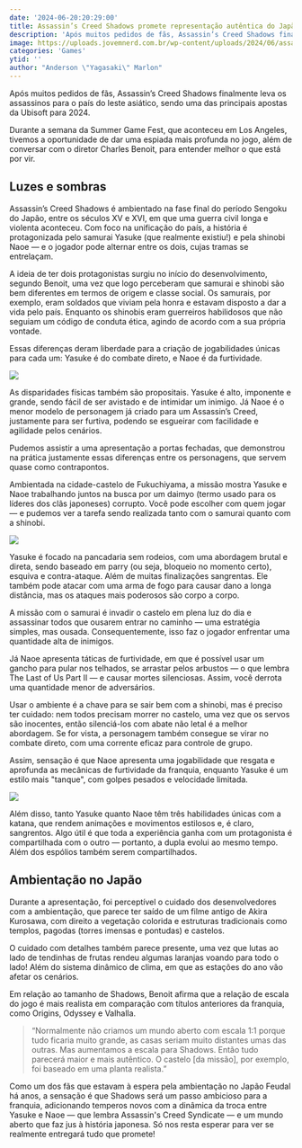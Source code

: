 ```yaml
---
date: '2024-06-20:20:29:00'
title: Assassin’s Creed Shadows promete representação autêntica do Japão Feudal
description: 'Após muitos pedidos de fãs, Assassin’s Creed Shadows finalmente leva os assassinos para o país do leste asiático, sendo uma das principais apostas da Ubisoft para 2024.'
image: https://uploads.jovemnerd.com.br/wp-content/uploads/2024/06/assassins_creed_shadows_representacao_autentica_do_japao_feudal_sgf_2024__5fz292ly0.jpg
categories: 'Games'
ytid: ''
author: "Anderson \"Yagasaki\" Marlon"
---
```


Após muitos pedidos de fãs, Assassin’s Creed Shadows finalmente leva os assassinos para o país do leste asiático, sendo uma das principais apostas da Ubisoft para 2024.

Durante a semana da Summer Game Fest, que aconteceu em Los Angeles, tivemos a oportunidade de dar uma espiada mais profunda no jogo, além de conversar com o diretor Charles Benoit, para entender melhor o que está por vir.

## Luzes e sombras
Assassin’s Creed Shadows é ambientado na fase final do período Sengoku do Japão, entre os séculos XV e XVI, em que uma guerra civil longa e violenta aconteceu. Com foco na unificação do país, a história é protagonizada pelo samurai Yasuke (que realmente existiu!) e pela shinobi Naoe — e o jogador pode alternar entre os dois, cujas tramas se entrelaçam.

A ideia de ter dois protagonistas surgiu no início do desenvolvimento, segundo Benoit, uma vez que logo perceberam que samurai e shinobi são bem diferentes em termos de origem e classe social. Os samurais, por exemplo, eram soldados que viviam pela honra e estavam disposto a dar a vida pelo país. Enquanto os shinobis eram guerreiros habilidosos que não seguiam um código de conduta ética, agindo de acordo com a sua própria vontade.

Essas diferenças deram liberdade para a criação de jogabilidades únicas para cada um: Yasuke é do combate direto, e Naoe é da furtividade.

![](https://uploads.jovemnerd.com.br/wp-content/uploads/2024/06/assassins_creed_shadows_sgf_2024_1__2g9u16s.jpg)

As disparidades físicas também são propositais. Yasuke é alto, imponente e grande, sendo fácil de ser avistado e de intimidar um inimigo. Já Naoe é o menor modelo de personagem já criado para um Assassin’s Creed, justamente para ser furtiva, podendo se esgueirar com facilidade e agilidade pelos cenários.

Pudemos assistir a uma apresentação a portas fechadas, que demonstrou na prática justamente essas diferenças entre os personagens, que servem quase como contrapontos.

Ambientada na cidade-castelo de Fukuchiyama, a missão mostra Yasuke e Naoe trabalhando juntos na busca por um daimyo (termo usado para os líderes dos clãs japoneses) corrupto. Você pode escolher com quem jogar — e pudemos ver a tarefa sendo realizada tanto com o samurai quanto com a shinobi.

![](https://uploads.jovemnerd.com.br/wp-content/uploads/2024/06/assassins_creed_shadows_sgf_2024_2__jmszvw.jpg)

Yasuke é focado na pancadaria sem rodeios, com uma abordagem brutal e direta, sendo baseado em parry (ou seja, bloqueio no momento certo), esquiva e contra-ataque. Além de muitas finalizações sangrentas. Ele também pode atacar com uma arma de fogo para causar dano a longa distância, mas os ataques mais poderosos são corpo a corpo.

A missão com o samurai é invadir o castelo em plena luz do dia e assassinar todos que ousarem entrar no caminho — uma estratégia simples, mas ousada. Consequentemente, isso faz o jogador enfrentar uma quantidade alta de inimigos.

Já Naoe apresenta táticas de furtividade, em que é possível usar um gancho para pular nos telhados, se arrastar pelos arbustos — o que lembra The Last of Us Part II — e causar mortes silenciosas. Assim, você derrota uma quantidade menor de adversários.

Usar o ambiente é a chave para se sair bem com a shinobi, mas é preciso ter cuidado: nem todos precisam morrer no castelo, uma vez que os servos são inocentes, então silenciá-los com abate não letal é a melhor abordagem. Se for vista, a personagem também consegue se virar no combate direto, com uma corrente eficaz para controle de grupo.

Assim, sensação é que Naoe apresenta uma jogabilidade que resgata e aprofunda as mecânicas de furtividade da franquia, enquanto Yasuke é um estilo mais "tanque", com golpes pesados e velocidade limitada.

![](https://uploads.jovemnerd.com.br/wp-content/uploads/2024/06/assassins_creed_shadows_sgf_2024_3__h1y0cv.jpg)

Além disso, tanto Yasuke quanto Naoe têm três habilidades únicas com a katana, que rendem animações e movimentos estilosos e, é claro, sangrentos. Algo útil é que toda a experiência ganha com um protagonista é compartilhada com o outro — portanto, a dupla evolui ao mesmo tempo. Além dos espólios também serem compartilhados.

## Ambientação no Japão
Durante a apresentação, foi perceptível o cuidado dos desenvolvedores com a ambientação, que parece ter saído de um filme antigo de Akira Kurosawa, com direito a vegetação colorida e estruturas tradicionais como templos, pagodas (torres imensas e pontudas) e castelos.

O cuidado com detalhes também parece presente, uma vez que lutas ao lado de tendinhas de frutas rendeu algumas laranjas voando para todo o lado! Além do sistema dinâmico de clima, em que as estações do ano vão afetar os cenários.

Em relação ao tamanho de Shadows, Benoit afirma que a relação de escala do jogo é mais realista em comparação com títulos anteriores da franquia, como Origins, Odyssey e Valhalla.

> “Normalmente não criamos um mundo aberto com escala 1:1 porque tudo ficaria muito grande, as casas seriam muito distantes umas das outras. Mas aumentamos a escala para Shadows. Então tudo parecerá maior e mais autêntico. O castelo [da missão], por exemplo, foi baseado em uma planta realista.”

Como um dos fãs que estavam à espera pela ambientação no Japão Feudal há anos, a sensação é que Shadows será um passo ambicioso para a franquia, adicionando temperos novos com a dinâmica da troca entre Yasuke e Naoe — que lembra Assassin's Creed Syndicate — e um mundo aberto que faz jus à história japonesa. Só nos resta esperar para ver se realmente entregará tudo que promete!
